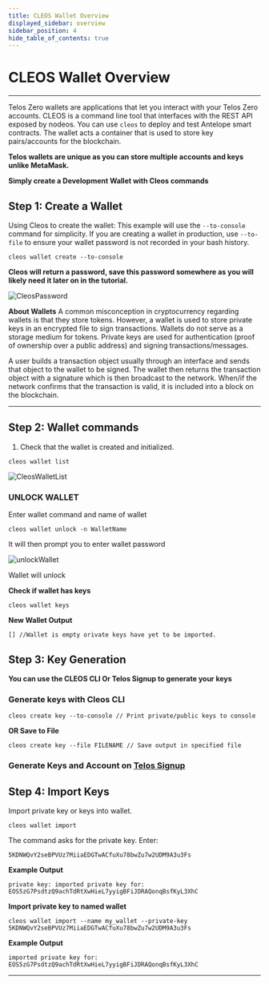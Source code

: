 ```yaml
---
title: CLEOS Wallet Overview
displayed_sidebar: overview
sidebar_position: 4
hide_table_of_contents: true
---
```



# CLEOS Wallet Overview
-----       ------
Telos Zero wallets are applications that let you interact with your Telos Zero accounts. CLEOS is a command line tool that interfaces with the REST API exposed by nodeos. You can use ```cleos``` to deploy and test Antelope smart contracts. The wallet acts a container that is used to store key pairs/accounts for the blockchain. 

**Telos wallets are unique as you can store multiple accounts and keys unlike MetaMask.**

__Simply create a Development Wallet with Cleos commands__


## Step 1: Create a Wallet
Using Cleos to create the wallet:
This example will use the ```--to-console``` command for simplicity. If you are creating a wallet in production, use ```--to-file``` to ensure your wallet password is not recorded in your bash history. 

```cleos wallet create --to-console ```

**Cleos will return a password, save this password somewhere as you will likely need it later on in the tutorial.**


![CleosPassword](/img/cleos_password.png)

**About Wallets** A common misconception in cryptocurrency regarding wallets is that they store tokens. However, a wallet is used to store private keys in an encrypted file to sign transactions. Wallets do not serve as a storage medium for tokens. Private keys are used for authentication (proof of ownership over a public address) and signing transactions/messages.

A user builds a transaction object usually through an interface and sends that object to the wallet to be signed. The wallet then returns the transaction object with a signature which is then broadcast to the network. When/if the network confirms that the transaction is valid, it is included into a block on the blockchain.

----            -----

## Step 2: Wallet commands

1. Check that the wallet is created and initialized.

```
cleos wallet list  
```   

![CleosWalletList](/img/cleoswalletlist.png)

### UNLOCK WALLET

Enter wallet command and name of wallet
```
cleos wallet unlock -n WalletName
```
It will then prompt you to enter wallet password

![unlockWallet](/img/unlockWallet.png)

Wallet will unlock

**Check if wallet has keys**
```
cleos wallet keys
```
**New Wallet Output**
```
[] //Wallet is empty orivate keys have yet to be imported. 
```


## Step 3: Key Generation
__You can use the CLEOS CLI Or Telos Signup to generate your keys__
### Generate keys with Cleos CLI

```
cleos create key --to-console // Print private/public keys to console
```
**OR Save to File**
```
cleos create key --file FILENAME // Save output in specified file
```


### Generate Keys and Account on [Telos Signup](https://app.telos.net/accounts/add) 

## Step 4: Import Keys
Import private key or keys into wallet. 
```
cleos wallet import 
```
The command asks for the private key. Enter:
```
5KDNWQvY2seBPVUz7MiiaEDGTwACfuXu78bwZu7w2UDM9A3u3Fs
```
**Example Output**
```
private key: imported private key for: EOS5zG7PsdtzQ9achTdRtXwHieL7yyigBFiJDRAQonqBsfKyL3XhC
```
**Import private key to named wallet**
 ```
cleos wallet import --name my_wallet --private-key 5KDNWQvY2seBPVUz7MiiaEDGTwACfuXu78bwZu7w2UDM9A3u3Fs
```  
**Example Output**
```
imported private key for: EOS5zG7PsdtzQ9achTdRtXwHieL7yyigBFiJDRAQonqBsfKyL3XhC

```


------                                           ------


